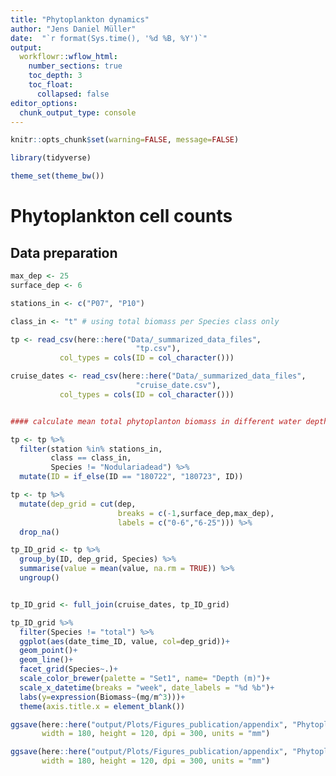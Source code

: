 ```yaml
---
title: "Phytoplankton dynamics"
author: "Jens Daniel Müller"
date:  "`r format(Sys.time(), '%d %B, %Y')`"
output: 
  workflowr::wflow_html:
    number_sections: true
    toc_depth: 3
    toc_float:
      collapsed: false
editor_options:
  chunk_output_type: console
---
```



```r
knitr::opts_chunk$set(warning=FALSE, message=FALSE)
```

```r
library(tidyverse)
```

```r
theme_set(theme_bw())
```


# Phytoplankton cell counts

## Data preparation

```r

max_dep <- 25
surface_dep <- 6

stations_in <- c("P07", "P10")

class_in <- "t" # using total biomass per Species class only

```


```r

tp <- read_csv(here::here("Data/_summarized_data_files",
                            "tp.csv"),
           col_types = cols(ID = col_character()))

cruise_dates <- read_csv(here::here("Data/_summarized_data_files",
                            "cruise_date.csv"),
           col_types = cols(ID = col_character()))


#### calculate mean total phytoplanton biomass in different water depth intervals

tp <- tp %>% 
  filter(station %in% stations_in,
         class == class_in,
         Species != "Nodulariadead") %>% 
  mutate(ID = if_else(ID == "180722", "180723", ID))

tp <- tp %>% 
  mutate(dep_grid = cut(dep,
                        breaks = c(-1,surface_dep,max_dep),
                        labels = c("0-6","6-25"))) %>% 
  drop_na()

tp_ID_grid <- tp %>% 
  group_by(ID, dep_grid, Species) %>% 
  summarise(value = mean(value, na.rm = TRUE)) %>% 
  ungroup()


tp_ID_grid <- full_join(cruise_dates, tp_ID_grid)


```

```r

tp_ID_grid %>% 
  filter(Species != "total") %>% 
  ggplot(aes(date_time_ID, value, col=dep_grid))+
  geom_point()+
  geom_line()+
  facet_grid(Species~.)+
  scale_color_brewer(palette = "Set1", name= "Depth (m)")+
  scale_x_datetime(breaks = "week", date_labels = "%d %b")+
  labs(y=expression(Biomass~(mg/m^3)))+
  theme(axis.title.x = element_blank())

ggsave(here::here("output/Plots/Figures_publication/appendix", "Phytoplankton_mean_total_biomass.pdf"),
       width = 180, height = 120, dpi = 300, units = "mm")

ggsave(here::here("output/Plots/Figures_publication/appendix", "Phytoplankton_mean_total_biomass.png"),
       width = 180, height = 120, dpi = 300, units = "mm")

```

